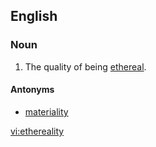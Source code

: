 ==English==
===Noun===
{{en-noun|etherealities}}
# The quality of being [[ethereal]].

====Antonyms====
*[[materiality]]

[[vi:ethereality]]